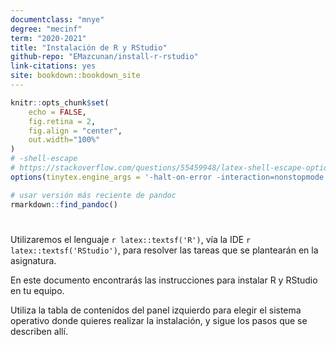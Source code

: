 ```yaml
--- 
documentclass: "mnye"
degree: "mecinf"
term: "2020-2021"
title: "Instalación de R y RStudio"
github-repo: "EMazcunan/install-r-rstudio"
link-citations: yes
site: bookdown::bookdown_site
---
```


```r
knitr::opts_chunk$set(
    echo = FALSE, 
    fig.retina = 2, 
    fig.align = "center",
    out.width="100%"
)
# -shell-escape
# https://stackoverflow.com/questions/55459948/latex-shell-escape-options-in-yaml-header-dont-use?noredirect=1#comment97651281_55459948
options(tinytex.engine_args = '-halt-on-error -interaction=nonstopmode -shell-escape') 

# usar versión más reciente de pandoc
rmarkdown::find_pandoc()
```


#  {.unlisted .unnumbered}


Utilizaremos el lenguaje `r latex::textsf('R')`, vía la IDE `r latex::textsf('RStudio')`, para resolver las tareas que se plantearán en la asignatura.

En este documento encontrarás las instrucciones para instalar R y RStudio en tu equipo.

Utiliza la tabla de contenidos del panel izquierdo para elegir el sistema operativo donde quieres realizar la instalación, y sigue los pasos que se describen allí.



